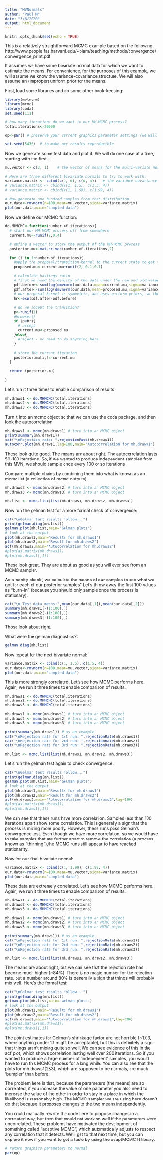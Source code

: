 ```yaml
---
title: "MVNormals"
author: "Paul M"
date: "3/6/2020"
output: html_document
---
```


```r
knitr::opts_chunk$set(echo = TRUE)
```

This is a relatively straightforward MCMC example based on the following http://www.people.fas.harvard.edu/~plam/teaching/methods/convergence/convergence_print.pdf

It assumes we have some bivariate normal data for which we want to estimate the means.
For convenience, for the purposes of this example, we will assume we know the variance-covariance structure.
We will also assume an (improper) uniform prior for the means.

First, load some libraries and do some other book-keeping:
```r
library(mvtnorm)
library(mcmc)
library(coda)
set.seed(111)

# how many iterations do we want in our MH-MCMC process?
total.iterations<-20000

op<-par() # preserve your current graphics parameter settings (we will be changing them later)

set.seed(5436)  # to make our results reproducible
```

Now we generate some test data and plot it. We will do one case at a time, starting with the first ...
```r
mu.vector <- c(3, 1)    # the vector of means for the multi-variate normal

# Here are three different bivariate normals to try to work with:
variance.matrix <- cbind(c(1, 0), c(0, 4))   # the variance-covariance matrix for the multi-variate normal
# variance.matrix <- cbind(c(1, 1.5), c(1.5, 4))
# variance.matrix <- cbind(c(1, 1.99), c(1.99, 4))

# Now generate one hundred samples from that distribution:
our.data<-rmvnorm(n=100,mean=mu.vector,sigma=variance.matrix)
plot(our.data,main="sampled data")
```

Now we define our MCMC function:
```r
do.MHMCMC<-function(number.of.iterations){
  # start our MH-MCMC process off from somewhere
  current.mu<-runif(2,0,4)
  
  # define a vector to store the output of the MH-MCMC process
  posterior.mu<-mat.or.vec(number.of.iterations,2)
  
  for (i in 1:number.of.iterations){
    #apply the proposal/transition-kernel to the current state to get the proposed new state
    proposed.mu<-current.mu+runif(2,-0.1,0.1)

    # calculate hastings ratio
    # first we need the density of the data under the new and old values for the mean - note that we work with logs!
    pdf.before<-sum(log(dmvnorm(our.data,mean=current.mu,sigma=variance.matrix)))
    pdf.after<-sum(log(dmvnorm(our.data,mean=proposed.mu,sigma=variance.matrix)))
    # our proposal kernel is symmetric, and uses uniform priors, so the Hastings ratio will be as follows:
    hr<-exp(pdf.after-pdf.before)
    
    # do we accept the transition?
    p<-runif(1)
    #browser()
    if (p<hr){
      # accept
      current.mu<-proposed.mu
    }else{
      #reject - no need to do anything here
    }
    
    # store the current iteration
    posterior.mu[i,]<-current.mu  
  }
  
  return (posterior.mu)
  
}
```

Let's run it three times to enable comparison of results
```r
mh.draws1 <- do.MHMCMC(total.iterations)
mh.draws2 <- do.MHMCMC(total.iterations)
mh.draws3 <- do.MHMCMC(total.iterations)
```

Turn it into an mcmc object so that we can use the coda package, and then look the autocorrelation
```r
mh.draws1 <- mcmc(mh.draws1) # turn into an MCMC object
print(summary(mh.draws1))
cat("\nRejection rate: ",rejectionRate(mh.draws1))
autocorr.plot(mh.draws1,lag=100,main="Autocorrelation for mh.draws1")
```

These look quite good. The means are about right. The autocorrelation lasts 50-100 iterations.
So, if we wanted to produce independent samples from this MVN, we should
sample once every 100 or so iterations


Compare multiple chains by combining them into what is known as an mcmc.list (a collection of mcmc outputs)
```r
mh.draws2 <- mcmc(mh.draws2) # turn into an MCMC object
mh.draws3 <- mcmc(mh.draws3) # turn into an MCMC object

mh.list <- mcmc.list(list(mh.draws1, mh.draws2, mh.draws3))
```


Now run the gelman test for a more formal check of convergence:
```r
cat("\nGelman test results follow...")
print(gelman.diag(mh.list))
gelman.plot(mh.list,main="Gelman plots")
# look at the output
plot(mh.draws1,main="Results for mh.draws1")
plot(mh.draws2,main="Result for mh.draws2")
acf(mh.draws2,main="Autocorrelation for mh.draws2")
#plot(as.matrix(mh.draws1))
#plot(mh.draws1[,1])
```

These look great. They are about as good as you will ever see from an MCMC sampler.

As a 'sanity check', we calculate the means of our samples to see what we got for 
each of our posterior samples? Let's throw away the first 100 
values as "burn-in" (because you should only sample once the process is stationary).

```r
cat("\n Test data means:",mean(our.data[,1]),mean(our.data[,2]))
summary(mh.draws1[-(1:100),])
summary(mh.draws2[-(1:100),])
summary(mh.draws3[-(1:100),])
```

Those look about right.



What were the gelman diagnostics?:
```r
gelman.diag(mh.list)
```



Now repeat for the next bivariate normal:
```r
variance.matrix <- cbind(c(1, 1.5), c(1.5, 4))
our.data<-rmvnorm(n=100,mean=mu.vector,sigma=variance.matrix)
plot(our.data,main="sampled data")
```

This is more strongly correlated. Let's see how MCMC performs here.
Again, we run it three times to enable comparison of results.
```r
mh.draws1 <- do.MHMCMC(total.iterations)
mh.draws2 <- do.MHMCMC(total.iterations)
mh.draws3 <- do.MHMCMC(total.iterations)

mh.draws1 <- mcmc(mh.draws1) # turn into an MCMC object
mh.draws2 <- mcmc(mh.draws2) # turn into an MCMC object
mh.draws3 <- mcmc(mh.draws3) # turn into an MCMC object

print(summary(mh.draws1)) # as an example
cat("\nRejection rate for 1st run: ",rejectionRate(mh.draws1))
cat("\nRejection rate for 2nd run: ",rejectionRate(mh.draws2))
cat("\nRejection rate for 3rd run: ",rejectionRate(mh.draws3))

mh.list <- mcmc.list(list(mh.draws1, mh.draws2, mh.draws3))
```

Let's run the gelman test again to check convergence:
```r
cat("\nGelman test results follow...")
print(gelman.diag(mh.list))
gelman.plot(mh.list,main="Gelman plots")
# look at the output
plot(mh.draws1,main="Results for mh.draws1")
plot(mh.draws2,main="Result for mh.draws2")
acf(mh.draws2,main="Autocorrelation for mh.draws2",lag=100)
#plot(as.matrix(mh.draws1))
#plot(mh.draws1[,1])
```

We can see  that these runs have more correlation. Samples less than 100 iterations apart
show some correlation. This is generally a sign that the process is mixing more poorly.
However, these runs pass Gelman's  convergence test. Even though we have more correlation, 
so we would have to take samples that are further apart to  remove the correlation (a process
known as "thinning"),the MCMC runs still appear to have reached stationarity.  


Now for our final bivariate normal:
```r
variance.matrix <- cbind(c(1, 1.99), c(1.99, 4))
our.data<-rmvnorm(n=100,mean=mu.vector,sigma=variance.matrix)
plot(our.data,main="sampled data")
```


These data are extremely correlated. Let's see how MCMC performs here.
Again, we run it three times to enable comparison of results.
```r
mh.draws1 <- do.MHMCMC(total.iterations)
mh.draws2 <- do.MHMCMC(total.iterations)
mh.draws3 <- do.MHMCMC(total.iterations)

mh.draws1 <- mcmc(mh.draws1) # turn into an MCMC object
mh.draws2 <- mcmc(mh.draws2) # turn into an MCMC object
mh.draws3 <- mcmc(mh.draws3) # turn into an MCMC object

print(summary(mh.draws1)) # as an example
cat("\nRejection rate for 1st run: ",rejectionRate(mh.draws1))
cat("\nRejection rate for 2nd run: ",rejectionRate(mh.draws2))
cat("\nRejection rate for 3rd run: ",rejectionRate(mh.draws3))

mh.list <- mcmc.list(list(mh.draws1, mh.draws2, mh.draws3))
```

The means are about right, but we can see that the rejection rate has become much higher (~84%).
There is no magic number for the rejection rate, but a number around 80% is generally
a sign that things will probably mix well. Here's the formal test:

```r
cat("\nGelman test results follow...")
print(gelman.diag(mh.list))
gelman.plot(mh.list,main="Gelman plots")
# look at the output
plot(mh.draws1,main="Results for mh.draws1")
plot(mh.draws2,main="Result for mh.draws2")
acf(mh.draws2,main="Autocorrelation for mh.draws2",lag=200)
#plot(as.matrix(mh.draws1))
#plot(mh.draws1[,1])
```

The point estimates for Gelman's shrinkage factor are not horrible (~1.03, where
anything under 1.1 might be acceptable), but this is definitely a sign that things aren't
mixing quite so well. We can see evidence of this in the acf plot, which shows correlation
lasting well over 200 iterations.  So if you wanted to produce a large number of 
'independent' samples, you would have to run this MCMC process for a long while.
You can also see that the plots for mh.draws1(2&3), which are supposed to be normals, are
much 'bumpier' than before.

The problem here is that, because the parameters (the means) are so correlated, if you increase
the value of one parameter you also need to increase the value of the other in order to stay in a 
place in which the likelihood is reasonably high. The MCMC sampler we are using here doesn't do
that because it proposes changes to the two means independently. 

You could manually rewrite the code here to propose changes in a correlated way, but then that 
would not work so well if the parameters were uncorrelated. These problems have  motivated the development 
of something called "adaptive MCMC", which automatically adjusts to respect any correlation that it detects.
We'll get to that next time, but you can explore it now if you want to get a taste by using the adaptMCMC R library.


```r
# return graphics parameters to normal
par(op)
```

